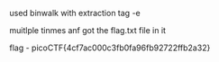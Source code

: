 used binwalk with extraction tag -e 

muitlple tinmes anf got the flag.txt file in it

flag 	- 	picoCTF{4cf7ac000c3fb0fa96fb92722ffb2a32}